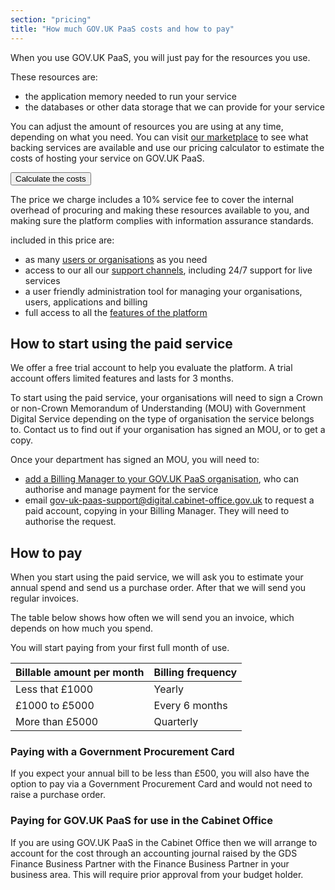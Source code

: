 ```yaml
---
section: "pricing"
title: "How much GOV.UK PaaS costs and how to pay"
---
```


When you use GOV.UK PaaS, you will just pay for the resources you use.

These resources are:

-   the application memory needed to run your service
-   the databases or other data storage that we can provide for your service

You can adjust the amount of resources you are using at any time, depending on what you need. You can visit [our marketplace](https://admin.london.cloud.service.gov.uk/marketplace) to see what backing services are available and use our pricing calculator to estimate the costs of hosting your service on GOV.UK PaaS.

<Button externalHref="https://admin.london.cloud.service.gov.uk/calculator">Calculate the costs</Button>

The price we charge includes a 10% service fee to cover the internal overhead of procuring and making these resources available to you, and making sure the platform complies with information assurance standards.

included in this price are:

-   as many [users or organisations](https://docs.cloud.service.gov.uk/orgs_spaces_users.html) as you need
-   access to our all our [support channels](/support-and-resolution-times), including 24/7 support for live services
-   a user friendly administration tool for managing your organisations, users, applications and billing
-   full access to all the [features of the platform](/features)

## How to start using the paid service

We offer a free trial account to help you evaluate the platform. A trial account offers limited features and lasts for 3 months.

To start using the paid service, your organisations will need to sign a Crown or non-Crown Memorandum of Understanding (MOU) with Government Digital Service depending on the type of organisation the service belongs to. Contact us to find out if your organisation has signed an MOU, or to get a copy.

Once your department has signed an MOU, you will need to:

-   [add a Billing Manager to your GOV.UK PaaS organisation](https://docs.cloud.service.gov.uk/orgs_spaces_users.html#users-and-user-roles), who can authorise and manage payment for the service
-   email [gov-uk-paas-support@digital.cabinet-office.gov.uk](mailto:gov-uk-paas-support@digital.cabinet-office.gov.uk) to request a paid account, copying in your Billing Manager. They will need to authorise the request.

## How to pay

When you start using the paid service, we will ask you to estimate your annual spend and send us a purchase order. After that we will send you regular invoices.

The table below shows how often we will send you an invoice, which depends on how much you spend.

You will start paying from your first full month of use.

<table className="govuk-table">
  <thead className="govuk-table__head">
    <tr className="govuk-table__row">
      <th className="govuk-table__cell" scope="col">Billable amount per month</th>
      <th className="govuk-table__cell" scope="col">Billing frequency</th>
    </tr>
  </thead>
  <tbody className="govuk-table__body">
    <tr className="govuk-table__row">
      <td className="govuk-table__cell">Less that £1000</td>
      <td className="govuk-table__cell">Yearly</td>
    </tr>
    <tr className="govuk-table__row">
      <td className="govuk-table__cell">£1000 to £5000</td>
      <td className="govuk-table__cell">Every 6 months</td>
    </tr>
    <tr className="govuk-table__row">
      <td className="govuk-table__cell">More than £5000</td>
      <td className="govuk-table__cell">Quarterly</td>
    </tr>
  </tbody>
</table>

### Paying with a Government Procurement Card

If you expect your annual bill to be less than £500, you will also have the option to pay via a Government Procurement Card and would not need to raise a purchase order.

### Paying for GOV.UK PaaS for use in the Cabinet Office

If you are using GOV.UK PaaS in the Cabinet Office then we will arrange to account for the cost through an accounting journal raised by the GDS Finance Business Partner with the Finance Business Partner in your business area. This will require prior approval from your budget holder.